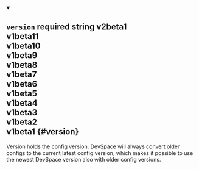 
<details className="config-field" data-expandable="false" open>
<summary>

## `version` <span className="config-field-required" data-required="true">required</span> <span className="config-field-type">string</span> <span className="config-field-default"></span> <span className="config-field-enum"><span>v2beta1<br/>v1beta11<br/>v1beta10<br/>v1beta9<br/>v1beta8<br/>v1beta7<br/>v1beta6<br/>v1beta5<br/>v1beta4<br/>v1beta3<br/>v1beta2<br/>v1beta1</span></span> {#version}

Version holds the config version. DevSpace will always convert older configs to the current latest
config version, which makes it possible to use the newest DevSpace version also with older config
versions.

</summary>



</details>
